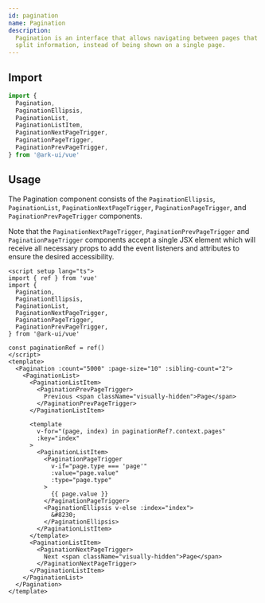 ```yaml
---
id: pagination
name: Pagination
description:
  Pagination is an interface that allows navigating between pages that contain
  split information, instead of being shown on a single page.
---
```


## Import

```ts
import {
  Pagination,
  PaginationEllipsis,
  PaginationList,
  PaginationListItem,
  PaginationNextPageTrigger,
  PaginationPageTrigger,
  PaginationPrevPageTrigger,
} from '@ark-ui/vue'
```

## Usage

The Pagination component consists of the `PaginationEllipsis`, `PaginationList`,
`PaginationNextPageTrigger`, `PaginationPageTrigger`, and
`PaginationPrevPageTrigger` components.

Note that the `PaginationNextPageTrigger`, `PaginationPrevPageTrigger` and
`PaginationPageTrigger` components accept a single JSX element which will
receive all necessary props to add the event listeners and attributes to ensure
the desired accessibility.

```vue
<script setup lang="ts">
import { ref } from 'vue'
import {
  Pagination,
  PaginationEllipsis,
  PaginationList,
  PaginationNextPageTrigger,
  PaginationPageTrigger,
  PaginationPrevPageTrigger,
} from '@ark-ui/vue'

const paginationRef = ref()
</script>
<template>
  <Pagination :count="5000" :page-size="10" :sibling-count="2">
    <PaginationList>
      <PaginationListItem>
        <PaginationPrevPageTrigger>
          Previous <span className="visually-hidden">Page</span>
        </PaginationPrevPageTrigger>
      </PaginationListItem>

      <template
        v-for="(page, index) in paginationRef?.context.pages"
        :key="index"
      >
        <PaginationListItem>
          <PaginationPageTrigger
            v-if="page.type === 'page'"
            :value="page.value"
            :type="page.type"
          >
            {{ page.value }}
          </PaginationPageTrigger>
          <PaginationEllipsis v-else :index="index">
            &#8230;
          </PaginationEllipsis>
        </PaginationListItem>
      </template>
      <PaginationListItem>
        <PaginationNextPageTrigger>
          Next <span className="visually-hidden">Page</span>
        </PaginationNextPageTrigger>
      </PaginationListItem>
    </PaginationList>
  </Pagination>
</template>
```
